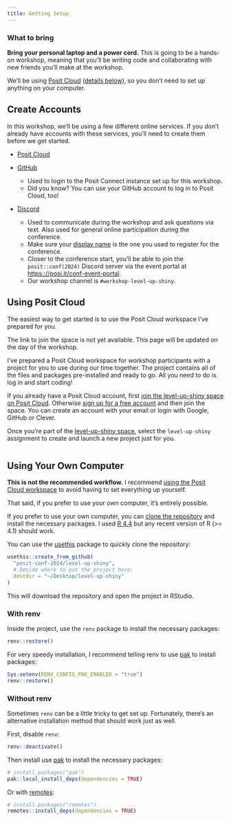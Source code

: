 ```yaml
---
title: Getting Setup
---
```


### What to bring

**Bring your [personal laptop]{.text-danger} and a power cord.**
This is going to be a hands-on workshop, meaning that you’ll be writing code and collaborating with new friends you’ll make at the workshop. 

We’ll be using [Posit Cloud](https://posit.cloud) ([details below](#using-posit-cloud)), so you don’t need to set up anything on your computer.

## Create Accounts

In this workshop, we'll be using a few different online services.
If you don't already have accounts with these services, you'll need to create them before we get started.

* [Posit Cloud](#using-posit-cloud)

* [GitHub](https://github.com/join)
  * Used to login to the Posit Connect instance set up for this workshop.
  * Did you know? You can use your GitHub account to log in to Posit Cloud, too!

* [Discord](https://discord.com/register)
  * Used to communicate during the workshop and ask questions via text. Also used for general online participation during the conference.
  * Make sure your [display name](https://support.discord.com/hc/en-us/articles/12620128861463-New-Usernames-Display-Names#h_01GXPQABMYGEHGPRJJXJMPHF5C) is the one you used to register for the conference.
  * Closer to the conference start, you'll be able to join the `posit::conf(2024)` Discord server via the event portal at <https:://posi.it/conf-event-portal>.
  * Our workshop channel is `#workshop-level-up-shiny`.


## Using Posit Cloud

::: {.callout-note title="Recommended Workflow"}
The easiest way to get started is to use the Posit Cloud workspace I've prepared for you.
:::

::: {.callout-warning}
<!-- FIXME cloud link: remove note -->
The link to join the space is not yet available.
This page will be updated on the day of the workshop.
:::

I've prepared a Posit Cloud workspace for workshop participants with a project for you to use during our time together.
The project contains all of the files and packages pre-installed and ready to go.
All you need to do is log in and start coding!

If you already have a Posit Cloud account, first [join the level-up-shiny space on Posit Cloud]({{< meta workshop.links.cloud >}}).
Otherwise [sign up for a free account](https://cloud.posit.org/signup) and then join the space.
You can create an account with your email or login with Google, GitHub or Clever.

Once you're part of the [level-up-shiny space]({{< meta workshop.links.cloud >}}), select the `level-up-shiny` assignment to create and launch a new project just for you.

::: {.shadow-lg .p-2 .border .border-1 .rounded-2 .text-center}
![](assets/posit-cloud-project.png){.img-fluid alt=""}
:::


## Using Your Own Computer

::: {.callout-caution title="Advanced Workflow"}
**This is not the recommended workflow.** I recommend [using the Posit Cloud workspace](#using-posit-cloud) to avoid having to set everything up yourself.

That said, if you prefer to use your own computer, it's entirely possible.
:::

If you prefer to use your own computer, you can [clone the repository]({{< meta workshop.links.repo >}}) and install the necessary packages.
I used [R 4.4](https://r-project.org) but any recent version of R (>= 4.1) should work.

You can use the [usethis](https://usethis.r-lib.org) package to quickly clone the repository:

```r
usethis::create_from_github(
  "posit-conf-2024/level-up-shiny",
  # Decide where to put the project here:
  destdir = "~/Desktop/level-up-shiny"
)
```

This will download the repository and open the project in RStudio.

### With renv

Inside the project, use the `renv` package to install the necessary packages:

```r
renv::restore()
```

For very speedy installation, I recommend telling renv to use [pak](https://pak.r-lib.org/) to install packages:

```r
Sys.setenv(RENV_CONFIG_PAK_ENABLED = "true")
renv::restore()
```

### Without renv

Sometimes `renv` can be a little tricky to get set up.
Fortunately, there's an alternative installation method that should work just as well.

First, disable `renv`:

```r
renv::deactivate()
```

Then install use [pak](https://pak.r-lib.org) to install the necessary packages:

```r
# install.packages("pak")
pak::local_install_deps(dependencies = TRUE)
```

Or with [remotes](https://remotes.r-lib.org):

```r
# install.packages("remotes")
remotes::install_deps(dependencies = TRUE)
```